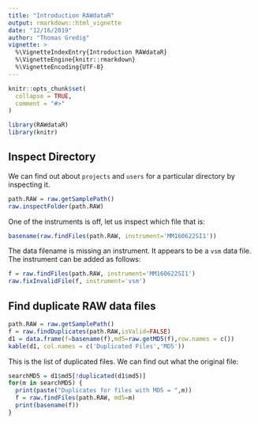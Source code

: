 ```yaml
---
title: "Introduction RAWdataR"
output: rmarkdown::html_vignette
date: "12/16/2019"
author: "Thomas Gredig"
vignette: >
  %\VignetteIndexEntry{Introduction RAWdataR}
  %\VignetteEngine{knitr::rmarkdown}
  %\VignetteEncoding{UTF-8}
---
```


```r
knitr::opts_chunk$set(
  collapse = TRUE,
  comment = "#>"
)
```


```r
library(RAWdataR)
library(knitr)
```

## Inspect Directory

We can find out about `projects` and `users` for a particular directory by inspecting it.

```r
path.RAW = raw.getSamplePath()
raw.inspectFolder(path.RAW)
```

One of the instruments is off, let us inspect which file that is:

```r
basename(raw.findFiles(path.RAW, instrument='MM160622SI1'))
```

The data filename is missing an instrument. It appears to be a `vsm` data file. The instrument can be added as follows:

```r
f = raw.findFiles(path.RAW, instrument='MM160622SI1')
raw.fixInvalidFile(f, instrument='vsm')
```



## Find duplicate RAW data files


```r
path.RAW = raw.getSamplePath()
f = raw.findDuplicates(path.RAW,isValid=FALSE)
d1 = data.frame(f=basename(f),md5=raw.getMD5(f),row.names = c())
kable(d1, col.names = c('Duplicated Files','MD5'))
```



This is the list of duplicated files. We can find out what the original file:

```r
searchMD5 = d1$md5[!duplicated(d1$md5)]
for(m in searchMD5) {
  print(paste("Duplicates for files with MD5 = ",m))
  f = raw.findFiles(path.RAW, md5=m)
  print(basename(f))
}
```


